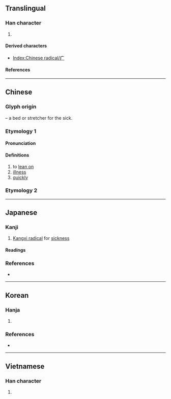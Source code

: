 {{also|广}}
{{character info/new}}
==Translingual==
{{stroke order|type=animate}}

===Han character===
{{Han char|rn=104|rad=疒|as=00|sn=5|four=|canj=IIM|ids=⿰冫广}}

# {{mul-kangxi radical-def}}

====Derived characters====
* [[Index:Chinese radical/疒]]

====References====
{{Han ref|kx=0769.010|dkj=22015|dj=1179.040|hdz=42659.010|uh=7592}}

----

==Chinese==
{{zh-forms}}

===Glyph origin===
{{Han etym}}
{{liushu|p}} – a bed or stretcher for the sick.

===Etymology 1===
====Pronunciation====
{{zh-pron
|m=chuáng,nè
|c=cong4,nik6,nak6
|h=pfs=chhòng
|mn=chhông/le̍k
|w=
|mc=y
|oc=y
|ma=|ma2=
|cat=n,v,adv
}}

====Definitions====
{{zh-hanzi}}

# to [[lean on]]
# [[illness]]
# [[quickly]]

===Etymology 2===
{{zh-see|病|ss}}

----

==Japanese==
{{wikipedia|lang=ja|ダク部}}

===Kanji===
{{ja-kanji|grade=|rs=疒00}}

# [[Kangxi radical]] for [[sickness]]
#: {{syn|ja|病垂れ|tr=yamaidare}}

====Readings====
{{ja-readings
|on=だく, にゃく, そう, じょう
|kun=やまいだれ
}}

===References===
* {{R:Koseki Moji|247060}}

----

==Korean==

===Hanja===
{{ko-hanja|병들다|병들|녁||역}}

# {{hanja form of|[[녁]]/[[역]]|[[Kangxi radical]] for [[sickness]]}}

===References===
* {{R:hanjadoc|7678}}

----

==Vietnamese==

===Han character===
{{vi-readings|reading=[[nạch]]|rs=疒00}}

# {{rfdef|vi|sort=疒00}}